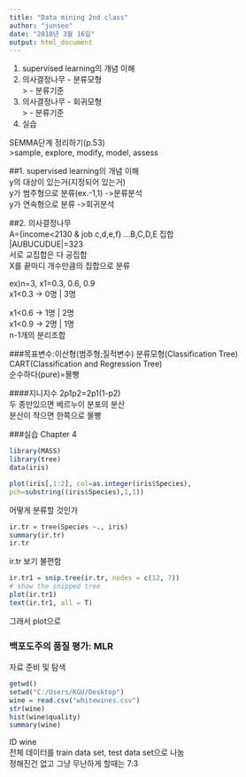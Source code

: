 ---
title: "Data mining 2nd class"
author: "junseo"
date: "2018년 3월 16일"
output: html_document
---

1. supervised learning의 개념 이해  
2. 의사결정나무 - 분류모형  
  > - 분류기준  
3. 의사결정나무 - 회귀모형  
  > - 분류기준  
4. 실습   
  
SEMMA단계 정리하기(p.53)  
>sample, explore, modify, model, assess  
  
##1. supervised learning의 개념 이해   
y의 대상이 있는거(지정되어 있는거)  
y가 범주형으로 분류(ex.-1,1) ->분류분석  
y가 연속형으로 분류 ->회귀분석  

##2. 의사결정나무  
A={income<2130 & job c,d,e,f} ...B,C,D,E 집합  
|AUBUCUDUE|=323  
서로 교집합은 다 공집합  
X를 끝마디 개수만큼의 집합으로 분류  
  
ex)n=3, x1=0.3, 0.6, 0.9  
x1<0.3 -> 0명 | 3명   
  
x1<0.6 -> 1명 | 2명  
x1<0.9 -> 2명 | 1명  
n-1개의 분리조합  
  
###목표변수:이산형(범주형;질적변수)
분류모형(Classification Tree)  
CART(Classification and Regression Tree)  
순수하다(pure)=몰빵  

####지니지수
2p1p2=2p1(1-p2)  
두 종만있으면 베르누이 분포의 분산  
분산이 작으면 한쪽으로 몰빵  

###실습 Chapter 4 
```{r}
library(MASS)
library(tree)
data(iris)
```
  
```{r}
plot(iris[,1:2], col=as.integer(iris$Species),
pch=substring((iris$Species),1,1))
```
어떻게 분류할 것인가  

```{r}
ir.tr = tree(Species ~., iris)
summary(ir.tr)
ir.tr
```
ir.tr 보기 불편함  

```{r}
ir.tr1 = snip.tree(ir.tr, nodes = c(12, 7))
# show the snipped tree
plot(ir.tr1)
text(ir.tr1, all = T)

```
그래서 plot으로  

### 백포도주의 품질 평가: MLR

자료 준비 및 탐색
```{r}
getwd()
setwd("C:/Users/KGU/Desktop")
wine = read.csv("whitewines.csv")
str(wine)
hist(wine$quality)
summary(wine)
```


ID wine  
전체 데이터를 train data set, test data set으로 나눔  
정해진건 없고 그냥 무난하게 할때는 7:3  


